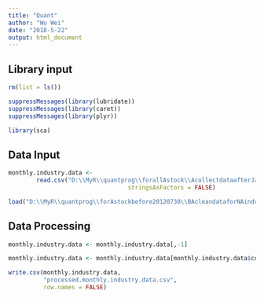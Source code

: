 ```yaml
---
title: "Quant"
author: "Wu Wei"
date: "2018-5-22"
output: html_document
---
```




## Library input
```r
rm(list = ls())

suppressMessages(library(lubridate))
suppressMessages(library(caret))
suppressMessages(library(plyr))

library(sca)

```

## Data Input

```r

monthly.industry.data <- 
        read.csv("D:\\MyR\\quantprog\\forallAstock\\AcollectdataafterJan2018\\monthly.industry.data.csv", 
                                  stringsAsFactors = FALSE)

```

```r
load("D:\\MyR\\quantprog\\forAstockbefore20120730\\BAcleandataforNAindustry\\stockcode")
```


## Data Processing


```r
monthly.industry.data <- monthly.industry.data[,-1]

```

```r
monthly.industry.data <- monthly.industry.data[monthly.industry.data$code %in% stockcode,]

```



```r

write.csv(monthly.industry.data, 
          "processed.monthly.industry.data.csv",
          row.names = FALSE)


```

